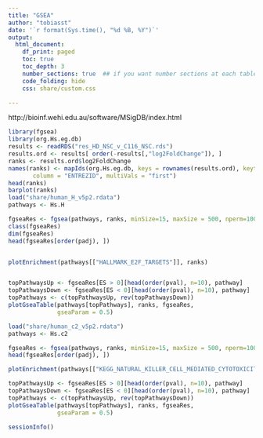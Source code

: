 ```yaml
---
title: "GSEA"
author: "tobiasst"
date: '`r format(Sys.time(), "%d %B, %Y")`'
output:
  html_document:
    df_print: paged
    toc: true 
    toc_depth: 3
    number_sections: true  ## if you want number sections at each table header
    code_folding: hide
    css: share/custom.css

---
```


http://bioinf.wehi.edu.au/software/MSigDB/index.html

```r
library(fgsea)
library(org.Hs.eg.db)
results <- readRDS("res_HD_NSC_v_C116_NSC.rds")
results.ord <- results[ order(-results[,"log2FoldChange"]), ]
ranks <- results.ord$log2FoldChange
names(ranks) <- mapIds(org.Hs.eg.db, keys = rownames(results.ord), keytype = "ENSEMBL",
       column = "ENTREZID", multiVals = "first")
head(ranks)
barplot(ranks)
load("share/human_H_v5p2.rdata")
pathways <- Hs.H

fgseaRes <- fgsea(pathways, ranks, minSize=15, maxSize = 500, nperm=1000)
class(fgseaRes)
dim(fgseaRes)
head(fgseaRes[order(padj), ])


plotEnrichment(pathways[["HALLMARK_E2F_TARGETS"]], ranks)


topPathwaysUp <- fgseaRes[ES > 0][head(order(pval), n=10), pathway]
topPathwaysDown <- fgseaRes[ES < 0][head(order(pval), n=10), pathway]
topPathways <- c(topPathwaysUp, rev(topPathwaysDown))
plotGseaTable(pathways[topPathways], ranks, fgseaRes, 
              gseaParam = 0.5)

```

```r
load("share/human_c2_v5p2.rdata")
pathways <- Hs.c2

fgseaRes <- fgsea(pathways, ranks, minSize=15, maxSize = 500, nperm=1000)
head(fgseaRes[order(padj), ])

plotEnrichment(pathways[["KEGG_NATURAL_KILLER_CELL_MEDIATED_CYTOTOXICITY"]], ranks)

topPathwaysUp <- fgseaRes[ES > 0][head(order(pval), n=10), pathway]
topPathwaysDown <- fgseaRes[ES < 0][head(order(pval), n=10), pathway]
topPathways <- c(topPathwaysUp, rev(topPathwaysDown))
plotGseaTable(pathways[topPathways], ranks, fgseaRes, 
              gseaParam = 0.5)

```


```r
sessionInfo()
```

